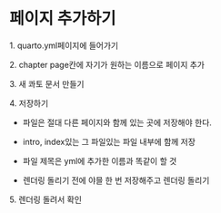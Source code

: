 # 페이지 추가하기

1\. quarto.yml페이지에 들어가기

2\. chapter page칸에 자기가 원하는 이름으로 페이지 추가

3\. 새 콰토 문서 만들기

4\. 저장하기

-   파일은 절대 다른 페이지와 함께 있는 곳에 저장해야 한다.

-   intro, index있는 그 파일있는 파일 내부에 함께 저장

-   파일 제목은 yml에 추가한 이름과 똑같이 할 것

-   렌더링 돌리기 전에 야믈 한 번 저장해주고 렌더링 돌리기

5\. 렌더링 돌려서 확인
